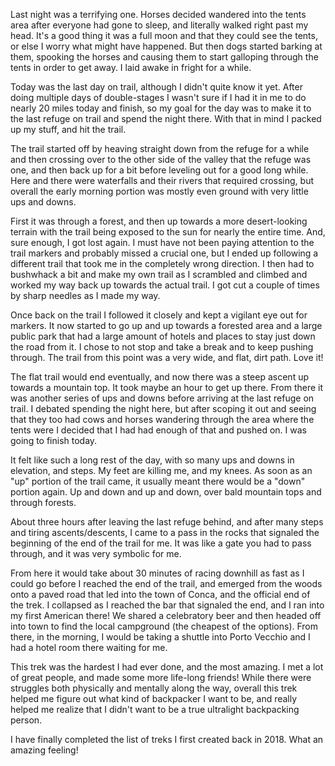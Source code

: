 Last night was a terrifying one. Horses decided wandered into the tents area
after everyone had gone to sleep, and literally walked right past my head. It's
a good thing it was a full moon and that they could see the tents, or else
I worry what might have happened. But then dogs started barking at them,
spooking the horses and causing them to start galloping through the tents in
order to get away. I laid awake in fright for a while.

<Stats
  gain="3753"
  garmin="11485972736"
  loss="7961"
  miles="18.89"
  steps="49599"
/>

Today was the last day on trail, although I didn't quite know it yet. After
doing multiple days of double-stages I wasn't sure if I had it in me to do
nearly 20 miles today and finish, so my goal for the day was to make it to
the last refuge on trail and spend the night there. With that in mind I packed
up my stuff, and hit the trail.

The trail started off by heaving straight down from the refuge for a while and
then crossing over to the other side of the valley that the refuge was one,
and then back up for a bit before leveling out for a good long while. Here and
there were waterfalls and their rivers that required crossing, but overall
the early morning portion was mostly even ground with very little ups and downs.

First it was through a forest, and then up towards a more desert-looking
terrain with the trail being exposed to the sun for nearly the entire time.
And, sure enough, I got lost again. I must have not been paying attention to the
trail markers and probably missed a crucial one, but I ended up following a
different trail that took me in the completely wrong direction. I then had to
bushwhack a bit and make my own trail as I scrambled and climbed and worked my
way back up towards the actual trail. I got cut a couple of times by sharp
needles as I made my way.

Once back on the trail I followed it closely and kept a vigilant eye out
for markers. It now started to go up and up towards a forested area and a
large public park that had a large amount of hotels and places to stay just
down the road from it. I chose to not stop and take a break and to keep pushing
through. The trail from this point was a very wide, and flat, dirt path. Love it!

The flat trail would end eventually, and now there was a steep ascent up towards
a mountain top. It took maybe an hour to get up there. From there it was
another series of ups and downs before arriving at the last refuge on trail. I
debated spending the night here, but after scoping it out and seeing that they
too had cows and horses wandering through the area where the tents were I
decided that I had had enough of that and pushed on. I was going to finish today.

It felt like such a long rest of the day, with so many ups and downs in
elevation, and steps. My feet are killing me, and my knees. As soon as an "up"
portion of the trail came, it usually meant there would be a "down" portion again.
Up and down and up and down, over bald mountain tops and through forests.

About three hours after leaving the last refuge behind, and after many steps
and tiring ascents/descents, I came to a pass in the rocks that signaled the
beginning of the end of the trail for me. It was like a gate you had to pass
through, and it was very symbolic for me.

From here it would take about 30 minutes of racing downhill as fast as I could
go before I reached the end of the trail, and emerged from the woods onto a
paved road that led into the town of Conca, and the official end of the trek. I
collapsed as I reached the bar that signaled the end, and I ran into my first
American there! We shared a celebratory beer and then headed off into town
to find the local campground (the cheapest of the options). From there, in the
morning, I would be taking a shuttle into Porto Vecchio and I had a hotel room
there waiting for me.

This trek was the hardest I had ever done, and the most amazing. I met a lot of
great people, and made some more life-long friends! While there were struggles
both physically and mentally along the way, overall this trek helped me figure
out what kind of backpacker I want to be, and really helped me realize that I
didn't want to be a true ultralight backpacking person.

I have finally completed the list of treks I first created back in 2018. What
an amazing feeling!
